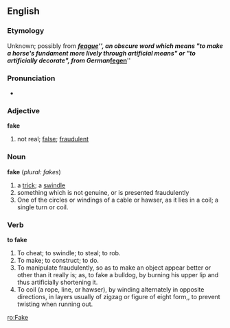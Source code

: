 ==English==
=== Etymology ===
Unknown; possibly from '''''[[feague]]''''', an obscure word which means "to make a horse's fundament more lively through artificial means" or "to artificially decorate", from German '''''[[fegen]]'''''

=== Pronunciation ===
*{{AHD|/fāk/}}

=== Adjective ===
'''fake'''
#not real; [[false]]; [[fraudulent]]

=== Noun ===
'''fake''' (''plural: fakes'')
#a [[trick]]; a [[swindle]]
#something which is not genuine, or is presented fraudulently
#One of the circles or windings of a cable or hawser, as it lies in a coil; a single turn or coil.

=== Verb ===
'''to fake'''
#To cheat; to swindle; to steal; to rob.
#To make; to construct; to do.
#To manipulate fraudulently, so as to make an object appear better or other than it really is; as, to fake a bulldog, by burning his upper lip and thus artificially shortening it.
#To coil (a rope, line, or hawser), by winding alternately in opposite directions, in layers usually of zigzag or figure of eight form,, to prevent twisting when running out.

[[ro:Fake]]